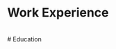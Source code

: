 # Work Experience

<ExperienceCard 
    logo="/static/logos/iij.png"
    company="Internet Initiative Japan"
    position="Research Intern"
    years="Aug. 2024 - Sep. 2024"
/>

<ExperienceCard 
    logo="/static/logos/thousandeyes.png"
    company="Cisco ThousandEyes"
    position="Research Intern"
    years="May. 2024 - Aug. 2024"
/>

<ExperienceCard 
    logo="/static/logos/microsoft.svg" 
    company="Microsoft, Taiwan"
    position="Customer Engineer"
    years="2021 - 2022" 
/>

<ExperienceCard 
    logo="/static/logos/microsoft.svg" 
    company="Microsoft, Taiwan"
    position="Software Engineer Intern"
    years="2019 - 2021"
/>

<ExperienceCard 
    logo="/static/logos/yoctol.svg"
    company="Yoctol.AI"
    position="Data Scientist Intern"
    years="2018"
/>


<br /> 
# Education 

<ExperienceCard 
    logo="/static/logos/nu.png"
    company="Northwestern University"
    position="Ph.D. in Computer Science"
    years="2022 - Present"
/>

<ExperienceCard 
    logo="/static/logos/ntu.png"  
    company="National Taiwan University"
    position="M.S. in Communication Engineering"
    years="2020-2021"
/>


<ExperienceCard 
    logo="/static/logos/ntu.png"  
    company="National Taiwan University"
    position="B.S. in Electrical Engineering"
    years="2015-2020"
/>


